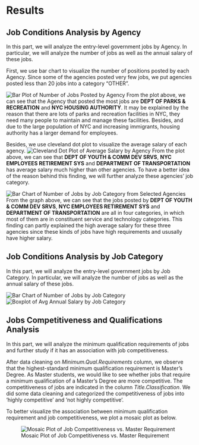 # Results

## Job Conditions Analysis by Agency

In this part, we will analyze the entry-level government jobs by Agency. In particular, we will analyze the number of jobs as well as the annual salary of these jobs.

First, we use bar chart to visualize the number of positions posted by each Agency. Since some of the agencies posted very few jobs, we put agencies posted less than 20 jobs into a category "OTHER".

![Bar Plot of Number of Jobs Posted by Agency](images/baragencynum.png)
From the plot above, we can see that the Agency that posted the most jobs are **DEPT OF PARKS & RECREATION** and **NYC HOUSING AUTHORITY**. It may be explained by the reason that there are lots of parks and recreation facilities in NYC, they need many people to maintain and manage these facilities. Besides, and due to the large population of NYC and increasing immigrants, housing authority has a larger demand for employees.

Besides, we use cleveland dot plot to visualize the average salary of each agency.
![Cleveland Dot Plot of Average Salary by Agency](images/cleveagencysal.png)
From the plot above, we can see that **DEPT OF YOUTH & COMM DEV SRVS**, **NYC EMPLOYEES RETIREMENT SYS** and **DEPARTMENT OF TRANSPORTATION** has average salary much higher than other agencies. To have a better idea of the reason behind this finding, we will further analyze these agencies' job category.

![Bar Chart of Number of Jobs by Job Category from Selected Agencies](images/barhighsalary.png)
From the graph above, we can see that the jobs posted by **DEPT OF YOUTH & COMM DEV SRVS**, **NYC EMPLOYEES RETIREMENT SYS** and **DEPARTMENT OF TRANSPORTATION** are all in four categories, in which most of them are in constituent service and technology categories. This finding can partly explained the high average salary for these three agencies since these kinds of jobs have high requirements and ususally have higher salary.

## Job Conditions Analysis by Job Category

In this part, we will analyze the entry-level government jobs by Job Category. In particular, we will analyze the number of jobs as well as the annual salary of these jobs.

![Bar Chart of Number of Jobs by Job Category](images/barcatsal.png)
![Boxplot of Avg Annual Salary by Job Category](images/boxcatsal.png)


## Jobs Competitiveness and Qualifications Analysis

In this part, we will analyze the minimum qualification requirements of jobs and further study if it has an association with job competitiveness.

After data cleaning on *Minimum.Qual.Requirements* column, we observe that the highest-standard minimum qualification requirement is Master's Degree. As Master students, we would like to see whether jobs that require a minimum qualification of a Master's Degree are more competitive. The competitiveness of jobs are indicated in the column *Title.Classification*. We did some data cleaning and categorized the competitiveness of jobs into 'highly competitive' and 'not highly competitive'. 

To better visualize the association between minimum qualification requirement and job competitiveness, we plot a mosaic plot as below.

![Mosaic Plot of Job Competitiveness vs. Master Requirement](images/mosaic.png)

